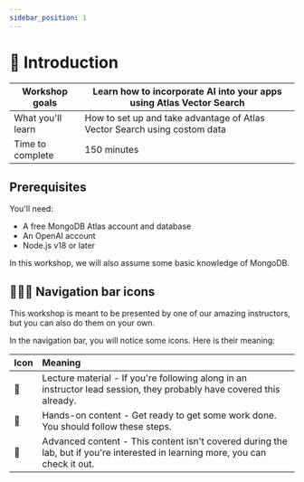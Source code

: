```yaml
---
sidebar_position: 1
---
```


# 📘 Introduction

|Workshop goals|Learn how to incorporate AI into your apps using Atlas Vector Search|
|-|-|
|What you'll learn|How to set up and take advantage of Atlas Vector Search using costom data|
|Time to complete|150 minutes|

## Prerequisites

You'll need:

- A free <Link to="http://mdb.link/register-vs-workshop-react-summit-us-23">MongoDB Atlas account</Link> and database
- An <Link to="https://platform.openai.com/overview">OpenAI account</Link>
- <Link to="https://nodejs.org">Node.js</Link> v18 or later

In this workshop, we will also assume some basic knowledge of MongoDB. 

## 📘👐🦸 Navigation bar icons

This workshop is meant to be presented by one of our amazing instructors, but you can also do them on your own.

In the navigation bar, you will notice some icons. Here is their meaning:

|Icon|Meaning|
|-|:-|
|📘|Lecture material - If you're following along in an instructor lead session, they probably have covered this already.|
|👐|Hands-on content - Get ready to get some work done. You should follow these steps.|
|🦸|Advanced content - This content isn't covered during the lab, but if you're interested in learning more, you can check it out.|
